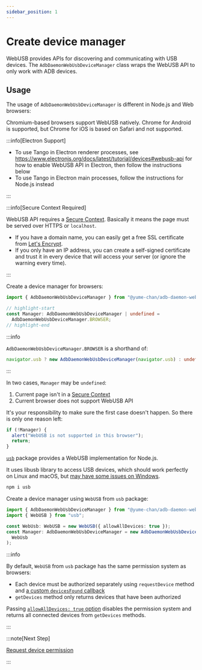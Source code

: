 ```yaml
---
sidebar_position: 1
---
```



# Create device manager

WebUSB provides APIs for discovering and communicating with USB devices. The `AdbDaemonWebUsbDeviceManager` class wraps the WebUSB API to only work with ADB devices.

## Usage

The usage of `AdbDaemonWebUsbDeviceManager` is different in Node.js and Web browsers:

<Tabs className="runtime-tabs" groupId="runtime">
<TabItem value="web" label="Web">

Chromium-based browsers support WebUSB natively. Chrome for Android is supported, but Chrome for iOS is based on Safari and not supported.

:::info[Electron Support]

- To use Tango in Electron renderer processes, see https://www.electronjs.org/docs/latest/tutorial/devices#webusb-api for how to enable WebUSB API in Electron, then follow the instructions below
- To use Tango in Electron main processes, follow the instructions for Node.js instead

:::

:::info[Secure Context Required]

WebUSB API requires a [Secure Context](https://developer.mozilla.org/en-US/docs/Web/Security/Secure_Contexts). Basically it means the page must be served over HTTPS or `localhost`.

- If you have a domain name, you can easily get a free SSL certificate from [Let's Encrypt](https://letsencrypt.org/).
- If you only have an IP address, you can create a self-signed certificate and trust it in every device that will access your server (or ignore the warning every time).

:::

Create a device manager for browsers:

```ts transpile
import { AdbDaemonWebUsbDeviceManager } from "@yume-chan/adb-daemon-webusb";

// highlight-start
const Manager: AdbDaemonWebUsbDeviceManager | undefined =
  AdbDaemonWebUsbDeviceManager.BROWSER;
// highlight-end
```

:::info

`AdbDaemonWebUsbDeviceManager.BROWSER` is a shorthand of:

```ts
navigator.usb ? new AdbDaemonWebUsbDeviceManager(navigator.usb) : undefined
```

:::

In two cases, `Manager` may be `undefined`:

1. Current page isn't in a [Secure Context](https://developer.mozilla.org/en-US/docs/Web/Security/Secure_Contexts)
1. Current browser does not support WebUSB API

It's your responsibility to make sure the first case doesn't happen. So there is only one reason left:

```ts transpile
if (!Manager) {
  alert("WebUSB is not supported in this browser");
  return;
}
```

</TabItem>
<TabItem value="node" label="Node.js">

[`usb`](https://www.npmjs.com/package/usb) package provides a WebUSB implementation for Node.js.

It uses libusb library to access USB devices, which should work perfectly on Linux and macOS, but [may have some issues on Windows](https://github.com/node-usb/node-usb?tab=readme-ov-file#windows).

```sh npm2yarn
npm i usb
```

Create a device manager using `WebUSB` from `usb` package:

```ts transpile
import { AdbDaemonWebUsbDeviceManager } from "@yume-chan/adb-daemon-webusb";
import { WebUSB } from "usb";

const WebUsb: WebUSB = new WebUSB({ allowAllDevices: true });
const Manager: AdbDaemonWebUsbDeviceManager = new AdbDaemonWebUsbDeviceManager(
  WebUsb
);
```

:::info

By default, `WebUSB` from `usb` package has the same permission system as browsers:

- Each device must be authorized separately using `requestDevice` method and [a custom `devicesFound` callback](https://github.com/node-usb/node-usb?tab=readme-ov-file#use-webusb-approach-to-find-a-device-with-custom-selection-method)
- `getDevices` method only returns devices that have been authorized

Passing [`allowAllDevices: true` option](https://github.com/node-usb/node-usb?tab=readme-ov-file#use-webusb-approach-to-list-all-devices) disables the permission system and returns all connected devices from `getDevices` methods.

:::

</TabItem>
</Tabs>

:::note[Next Step]

[Request device permission](./request-device.mdx)

:::
